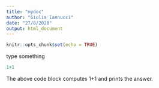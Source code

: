 ```yaml
---
title: "mydoc"
author: "Giulia Iannucci"
date: "27/8/2020"
output: html_document
---
```


```r
knitr::opts_chunk$set(echo = TRUE)
```

type something 

```r
1+1
```

The above code block computes 1+1 and prints the answer.